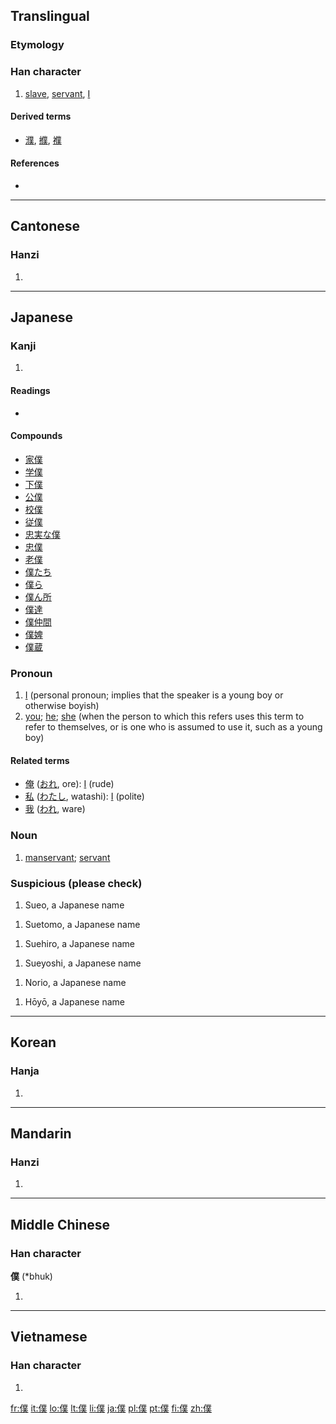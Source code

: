 {{also|仆}}<!-- may be replaced by zh-forms -->
==Translingual==

===Etymology===
{{Han compound|人|菐|c1=s|c2=p|t1=man|ls=psc}}

===Han character===
{{Han char|rn=9|rad=人|as=12|sn=14|four=2223<sub>4</sub>|canj=人廿金人 (OTCO)}}

# [[slave]], [[servant]], [[I]]

====Derived terms====
* [[濮]], [[纀]], [[襥]]

====References====
* {{Han ref|kx=0116.180|dkj=01094|dj=0247.300|hdz=10218.090|uh=50D5|ud=20693|bh=B9B2|bd=47538}}

----

==Cantonese==

===Hanzi===
{{yue-hanzi|jyut=|y=buk6|sim=仆}}

# {{defn|Cantonese|sort=人12}}

----

==Japanese==

===Kanji===
{{ja-kanji|grade=c|rs=人12}}

# {{defn|Japanese}}

====Readings====
* {{ja-readings|on=[[ぼく]] (boku)|kun=[[しもべ]] (shimobe), [[やつがれ]] (yatsugare)}}

====Compounds====
* [[家僕]]
* [[学僕]]
* [[下僕]]
* [[公僕]]
* [[校僕]]
* [[従僕]]
* [[忠実な僕]]
* [[忠僕]]
* [[老僕]]
* [[僕たち]]
* [[僕ら]]
* [[僕ん所]]
* [[僕達]]
* [[僕仲間]]
* [[僕婢]]
* [[僕蔵]]

===Pronoun===
{{ja-pos|k|pronoun|hira=ぼく|kata=ボク|rom=boku|hidx=ほく'}}

# [[I]] (personal pronoun; implies that the speaker is a young boy or otherwise boyish)
# [[you]]; [[he]]; [[she]] (when the person to which this refers uses this term to refer to themselves, or is one who is assumed to use it, such as a young boy)

====Related terms====
* [[俺]] ([[おれ]], ore): [[I]] (rude)
* [[私]] ([[わたし]], watashi): [[I]] (polite)
* [[我]] ([[われ]], ware)

===Noun===
{{ja-noun|k|hira=しもべ|rom=shimobe}}

# [[manservant]]; [[servant]]

===Suspicious (please check)===
{{rfc-header|Suspicious (please check)|lang=ja}}
{{ja-pos|k|proper|hira=すえお|rom=Sueo}}

# Sueo, a Japanese name

{{ja-pos|k|proper|hira=すえとも|rom=Suetomo}}
# Suetomo, a Japanese name

{{ja-pos|k|proper|hira=すえひろ|rom=Suehiro}}
# Suehiro, a Japanese name

{{ja-pos|k|proper|hira=すえよし|rom=Sueyoshi}}
# Sueyoshi, a Japanese name

{{ja-pos|k|proper|hira=のりお|rom=Norio}}
# Norio, a Japanese name

{{ja-pos|k|proper|hira=ほうよう|rom=Hōyō}}
# Hōyō, a Japanese name

----

==Korean==

===Hanja===
{{ko-hanja|hangeul=복|rv=bok|mr=pok}}

# {{defn|Korean|sort=人12}}

----

==Mandarin==

===Hanzi===
{{cmn-hanzi|sim=仆|pin=[[pú]] ([[pu2]])|wg=p'u<sup>2</sup>}}

# {{defn|Mandarin|sort=人12}}

----

==Middle Chinese==

===Han character===
'''僕''' (*bhuk)<!--asterisk indicates that this character appears more than four times in the Tang Dynasty corpus of literature-->

# {{defn|Middle Chinese|sort=人12}}

----

==Vietnamese==

===Han character===
{{vi-hantu|[[bộc]], [[bọc]]|rs=人12}}

# {{defn|Vietnamese|sort=人12}}

[[fr:僕]]
[[it:僕]]
[[lo:僕]]
[[lt:僕]]
[[li:僕]]
[[ja:僕]]
[[pl:僕]]
[[pt:僕]]
[[fi:僕]]
[[zh:僕]]